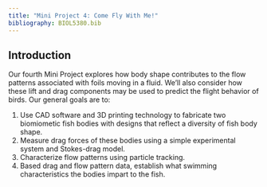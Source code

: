 ```yaml
---
title: "Mini Project 4: Come Fly With Me!"
bibliography: BIOL5380.bib
---
```


## Introduction
Our fourth Mini Project explores how body shape contributes to the flow patterns associated with foils moving in a fluid. We'll also consider how these lift and drag components may be used to predict the flight behavior of birds. Our general goals are to:

1. Use CAD software and 3D printing technology to fabricate two biomiometic fish bodies with designs that reflect a diversity of fish body shape.
2. Measure drag forces of these bodies using a simple experimental system and Stokes-drag model.
3. Characterize flow patterns using particle tracking.
4. Based drag and flow pattern data, establish what swimming characteristics the bodies impart to the fish.



<!-- https://www.quora.com/Can-the-principle-of-stokes-law-be-applied-to-non-spherical-objects-or-when-turbulent-flow-is-present-although-the-equation-cant-be-used-For-example-would-terminal-velocity-be-proportional-to-r-2-for-objects-that-do 

CFD and visulization
-->

<!-- <center> -->
<!-- ![airfoil](airfoild.png){#foil} -->
<!-- </center> -->
<!-- <br> -->

<!-- ## Conceptual basis -->

<!-- The figures directly above and below show how lift and drag forces are applied to a wing as forces perpendicular and parallel to the airflow. If you follow Bernoulli as your model of lift, as air passes over the top of the wing it accelerates and thus the relative pressure stress decreases above. Lower stress on the top of the wing results in a difference between dorsal and ventral stress and thus lift is generated. Lift is the force that keeps birds aloft and solely responsible for gliding flight. Drag on the other hand, acts in the streamwise direction (parallel to flow) and is generally considered a nuisance.  -->

<!-- We have discussed---or will discuss---two forms of drag associated with foils moving in a fluid medium.  Profile drag includes all types of drag that do not depend on the production of lift, i.e., of the skin and pressure variety. Profile drag is a function of fluid speed and density, reference area, and the external shape of the wing or foil. For a three-dimensional wing, there is an additional component of drag called induced drag. This is also a function of fluid speed and density, reference area, and the external shape of the wing, but for this type of drag, there must be lift generated by fluid flow. If lift is generated, fluid is free to move from the region of high pressure below into the region of low pressure above near the tips of the wing. The resulting flow is shown below by the red circular arrow with the arrowhead showing the flow direction. This is called a tip vortex and it induces drag.  -->

<!-- <center> -->
<!-- ```{r,echo=F,fig,fig.width=400} -->
<!-- knitr::include_graphics(c("wingtip.png")) -->
<!-- ```  -->
<!-- </center> -->
<!-- <br> -->

<!-- So, profile and induced drag ($D_p$ and $D_i$, respectively) together account for the drag forces. As we'll also learn, we can use comparisons of lift and drag coefficients ($C_D$ and $C_L$, respectively) to determine the efficiency of a soaring/gliding wing using the lift ratio: -->

<!-- $$\frac{C_L}{C_D}\hspace{12 pt}.$$  -->
<!-- To determine the drag coefficient, we must simultaneously consider the profile and induced drag components, or: -->


<!-- $$\large C_D =C_{Dp}+C_{Di}$$ -->

<!-- To calculate both $C_{Dp}$ and $C_{Di}$, we would use shape and airflow properties. This is relatively straightforward for profile drag ($C_{Dp}$). However, it is cumbersome and complicated to compute the induced coefficient, $C_{Di}$. Fortunately, with a little ingenuity, we can compute the total drag coefficient $C_D$ (and the lift coefficient, $C_L$, too) empirically by putting the wing models in a fluid tunnel (a water flume, specifically). For the drag coefficient:  -->

<!-- $$ -->
<!-- C_D=\large \frac{F_D}{\frac{1}{2}\rho u^2 A} \hspace{12 pt}, -->
<!-- $$ -->

<!-- where $F_D$ is the force generated by drag, $\rho$ fluid density (for water, 1000 kg m$^{-3}$ . . . shockingly), $u$ is the fluid velocity (m s$^{-1}$), and A is the wing area (m$^2$). The lift coefficient ($C_L$) is computed similarly: -->

<!-- $$ -->
<!-- C_L=\large \frac{F_L}{\frac{1}{2}\rho u^2 A}\hspace{12 pt}, -->
<!-- $$ -->

<!-- where $F_L$ is the force generated by lift. Armed with these coefficients, we can assess how much lift is generated compared to the nuisance drag under certain conditions, including $R_e$ and the inclination of the wing (i.e., angle of attack, $\alpha$) if we so desired. The angle of attack is the angle between the chord line of the wing and the vector representing the fluid through which it is moving. The angle of attack can be increased to induce more lift, however, this comes at a cost of more drag as upper surface flow is more separated. Thus, a trade off exists between increasing $\alpha$, increased lift and increased drag. We won't explore this further in MP4---we'll keep the angle of attack relatively constant for all our bird wings. However, it would be a great topic for a final project! -->


<!-- ## Methods -->
<!-- There are three parts to this MP:  -->

<!--   1. Design and 3D print two pairs of biomimetic birds wings. -->
<!--   2. Empirically assess the drag and lift coefficients to compute the lift ratio. ($\frac{C_L}{C_D}$)  of two pairs biomimetic bird wings. -->
<!--   3. Qualitatively characterize flow patterns at the wing tip to assess vorticity. -->

<!-- Based on this analysis, we'll make inferences as to the flight behavior and ecology of the birds whose wings we've studied. -->


<!-- ## Part 1: ["Bird, bird, bird ... bird is the word"](https://www.youtube.com/watch?v=aPrtFxd9u9Y) -->

<!-- In this part of the MP you will design two pairs of biomimetic bird wings. For this we'll use a free version of the CAD software [SketchUp](https://app.sketchup.com/). You can sign up for SketchUp's free web-based using your BC Google credentials. -->

<!-- First, choose two photographs from an image search on the interwebs. Make sure one is from a family in group 1: -->

<!--   * Alcidae -->
<!--   * Parulidae -->
<!--   * Turdidae -->
<!--   * Anatidae -->
<!--   * Phasianidae  -->

<!-- Then choose another another from a family in group 2:  -->

<!--   * Apodidae -->
<!--   * Falconidae -->
<!--   * Diomedeidae -->
<!--   * Laridae -->
<!--   * Cathartidae -->

<!-- Also make sure that the image you choose is a good shot of your birds directly from below or above. In addition, **remember to record the common species names** of the two birds you've chosen. -->

<!-- To find out more about your birds, search for "cornell lab of ornithology SPECIES" The Cornell Lab of Ornithology's [All About Birds site](https://www.allaboutbirds.org/) is an exceptional resource for all things avian: taxonomy, occurrence, sounds, life history. You name it, they got it. -->

<!-- To design your wing models in SketchUp, you may find it easiest to work in millimeters. So open the app and change the default template to "Simple Template-Millimeters" under "App Settings" in the pull-down menu. From here, select "New" from the pull-down menu to start a new model that is measured in mm.  Select the default content (usually a person), delete it, and now you're ready to start your wing design.  -->

<!-- It will probably be easiest to design your wing models directly from the images. Fortunately, you can insert a locally saved image directly into the app and trace the wing. You can then use the rescaling tool in SketchUp to incopoorate the following properties: -->

<!--   * A 60 mm span  -->
<!--   * The same chord length in proportion to the span as the wings in your chosen species -->
<!--   * A wing thickness of 2.5 mm (using the extrude tool) -->

<!-- Don't worry about camber. Producing the right span-chord ratio as your birds is most important.   -->

<!-- The following describes these important wing dimensions. -->

<!-- <center> -->
<!-- ![](https://www.grc.nasa.gov/www/k-12/VirtualAero/BottleRocket/airplane/Images/geom.gif){ width=50% } -->
<!-- </center> -->
<!-- <br> -->


<!-- From the wing models, calculate the aspect ratio with: -->

<!--  $$AR=\large \frac{S^2}{A_{w}}\hspace{12 pt},$$ -->

<!-- where S is the span and $A_{w}$ is the wetted area of the wing (i.e., surface area of the wing in contact with the air flow). You can use the ruler and shape info features in SketchUp to determine S and $A_{w}$. -->

<!-- When you're finished with AR calculations, you should duplicate the wings (birds have two afterall), **export each as a separate** stereolithography file (.stl), and then load the .stl to [THIS DIRECTORY](https://drive.google.com/drive/folders/1-3G9Ho0sqVXSSEBd-yVSGPtjhSFmOdF5?usp=sharing). With Prof. K's help, you'll 3D print each pair and then glue them to a standard 3D-printed body model (a gull . . . there's no such thing as a seagull). -->


<!-- ## Part 2: A fish back to water -->

<!-- We'll place your biomimetic wings and gull model in the flume and anchor it to a "sting" (see figure below) to measure lift and drag forces. To understand how this works, you'll have to withstand a bit of engineering wonk. We'll use two binocular Wheatstone bridge load cells to simultaneously measure lift and drag (see figure below). These instruments report a force based on how much shear strain occurs when a load is placed at the end of a cantilevered beam of aluminum. Because of the design of the sting, the input arms of our cantilevered sensor systems are longer and amplify the load. But we'll ignore this and assume it doesn't bias one load cell or the other. -->

<!-- Turn on the swim tunnel to the preset velocity (determined by Prof. K and reported at the start of the experiment). "Swim"" the bird for 30 s at this predetermine speed. Lift and drag forces will be recorded on a PC and place in [**THIS DIRECTORY**](https://drive.google.com/drive/folders/15kbeHiL2ksA9ZgsGe5Q2lpLl5cEaAsIj?usp=sharing) that you can access later. -->

<!-- <center> -->
<!-- ![](bird.setup.png){ width=50% } -->
<!-- </center> -->
<!-- <br> -->

<!-- ## Part 3: Flow Viz -->

<!-- The magnitude of induced drag of a foil generating lift is proportional to the vorticity at the wing tip. Vorticity describes the spinning motion of a fluid in some local area and is therefore a measure of it's rotation. Vorticity is defined quantitatively as the curving of velocity vectors. Thus, to calculate vorticity, one needs to quantify local patterns of velocity.   -->

<!-- Particle image velocimetry (PIV) is an optical method of flow visualization and is often used to obtain instantaneous velocity measurements. This technique relies on visually tracking neutrally buoyant particles suspended in the fluid that follow its motion. Particles are often illuminated and fluoresced with a thin laser light field. In the animation below, small glass spheres are suspeneded in water as if flow past a 3D-printed wing. It's important to note that this thin sheet of light only captures the flow field in this vary narrow plane (the horizontal-vertical or x,y plane in this case). -->

<!-- <center> -->
<!-- ![](img/piv.gif){ width=70% } -->
<!-- </center> <br> -->

<!-- To derive velocity vectors from moving particles in a field, researchers rely on sophisticated algorithms applied in various software packages, some free and some much more than free. ~~To qualitatively assess the velocity vectors at the wings' tips, we'll be using a free Java-base package, [jPIV](https://eguvep.github.io/jpiv). This is a limited GUI version of [openPIV](https://eguvep.github.io/jpiv/download.html), a very popular command-line interface for PIV.~~ -->

<!-- To qualitatively assess the velocity vectors at the wings' tips, we'll turn to FIJI again and use one of it's preloaded plugins, "Optic Flow". -->

<!-- To use FIJI's optic flow tool, you'll have to prepare your two videos first, one for each bird. Like we did in the [second MP](MP2.html#A_kick_start), convert your videos to AVI format. From each, load them in FIJI as a virtual stack. Then find two **consecutive** images/frames where you see interesting and clear movements of particles behind the wing. Record the frame numbers. Then, create a substack of these two images (`Image` $\rightarrow$ `Stacks` $\rightarrow$ `Tools` $\rightarrow$ `Make substack`). In the dialog box that opens up, punch in the two frame numbers. Next, convert the substack to 8-bit grayscale images (`Image` $\rightarrow$ `Type` $\rightarrow$ `8-bit`). Now crop the image to include the area behind the wing and interesting particles (select the area with the rectangle tool, then `Image` $\rightarrow$ `Crop`). You may also want to adjust the brightness (`Image` $\rightarrow$ `Adjust` $\rightarrow$ `Brightness/Contrast`) to increase the brightness of the particles. -->

<!-- To peform PIV analysis, double select `Analyze` $\rightarrow$ `Optic flow` $\rightarrow$ `PIV analysis` and follow these steps -->

<!-- 1. **Chose the window size.** This will change how large of an area the analysis looks for moving particles between two frames. Too large, and many particles may not escape the window between the two frames and no velocities will be inferred. Too small, and the velocities and their vectors are really noisy. Try several, getting progressively smaller and see what you get. -->

<!-- 2. **Do the analysis.** Click `OK` and the analysis will kick off. When done, FIJI will produce a series of windows and the most important (the "Flow Direction" window) will look like the one in the image below.  -->

<!-- 3. **Interpret the velocity vectors.** Place the cursor over the flow direction window. Notice how the FIJI menu part is now reporting the velocity in px/fram and direction in degrees. Note the 0$^o$ represents a horizontal, left-right direction and 90$^o$ a vertical up-down direction. Use the values over the flow direction window to qualitatively assess the magnitude and direction of volcities and how they vary spatially over the field. Also compare and contrast this pattern between the results for the two bird-wing models. -->



<!-- <center> -->
<!-- ![](FIJIPIV.png){ width=50% } -->
<!-- </center> -->
<!-- <br> -->

<!-- ## What to address in your report -->

<!-- When the avian dinosaurs split from the non-avian theropods, flight was a huge advantage. For the birds, their world became much more three dimensional, permitting the exploitation of new resources. This undoubtedly led to their evolutionary success. The origin of flight was associated with rapid evolutionary change in the shape of the bird arm as well as specializations in the body (Did you know a bird resorbs nearly all of its reproductive anatomy after breeding? Why?). These specializations can be viewed as adaptations to optimize flight aerodynamics according to a bird's habitat. -->

<!-- As you formulate your report and consider the evolution of the bird wing in the context of the behavioral diversity of bird flight, begin by generating **an hypothesis as to how wing AR will affect the lift-to-drag ratio**. In addition, be sure to outline the fluid mechanic basis for your hypothesis.  -->

<!-- Using data acquired from the entire class evaluate your hypothesis by considering the following:  -->

<!--   1. What is the relationship between AR and lift-to-drag ratio? Is there any clear pattern across the class data? -->
<!--   2. Which birds that inspired the biomimetic wings are likely to soar long periods? That is, which are most likely to glide? Which are unable to soar for long periods?  -->
<!--   3. What tradeoffs can you identify with the ability or inability to soar easily? Related to this, in what type of environment do you suppose each of the birds we've explored lives?  -->
<!--   4. Consider the lift forces generated by your biomimetic wings. What other adaptations associated with the body would optimize lift resulting from the wing? -->
<!--   5. Are your results with respect to AR and lift ratio supported by previous studies? If not, consider why. -->

<!-- Lastly, using the images of velocity vectors for each of your groups wings, address the following: -->

<!--   6. Were the flow patterns at the wing tip different between your two models? If so, how do these differences relate to their lift-to-drag ratios? -->



<!-- Please synthesize the results of your experiments and address these questions in a report that follows the structure outlined [here](https://bcbiomech.github.io/class/mini_projects.html). Reports are due Sunday, April 16th th at 11:59 pm. Your Rmd files (**with all the associated data!!!**) should be sent to Prof. K via email before then.  -->

<!-- ### Requirements for submission -->

<!-- Like a few other past MPs, important analyses depend on timely submission of each team's data. So, please submit the following data by 11:59 pm on Monday 3rd in [**THIS SPREADSHEET**](https://docs.google.com/spreadsheets/d/1nzo3Qb067LA5CPNkcXndM-C8LJg7EqNFvGgHB4qBI0k/edit?usp=sharing):  -->

<!--   * wing file name for lift and drag data -->
<!--   * span and chord length (in mm) 	 -->
<!--   * wetted area ($S$ in mm$^2$) -->
<!--   * AR  -->
<!--   * $C_D$, $C_L$, and $\frac{C_L}{C_D}$ -->

<!-- This means that each team is responsible for calculating $C_D$, $C_L$, and $\frac{C_L}{C_D}$ for their two wing models **well before the report deadline**. -->

<!-- You can find explicit detail concerning the organization of an MP report [here](https://bcbiomech.github.io/class/mini_projects.html). -->

<!-- ## What to pay attention to in writing the report -->

<!-- + Data are plural. -->
<!-- + Don't use `print()`, `head()`, etc. commands needlessly . . . we don't need a large data table of ray data in our reports. -->
<!-- + Better methods for printing tables (eg. `pander()`, `kable`+`kableExtra`, etc.). -->
<!-- + Figures and tables need captions! For figures, use `fig.cap` parameter in r chunk options. For tables use the `caption` parameter in `kable()` or similar. -->
<!-- + Figures should be appropriately sized (check out `fig.width` and `fig.height` in r chunk options). -->
<!-- + Figure axes should be labeled appropriately. -->



